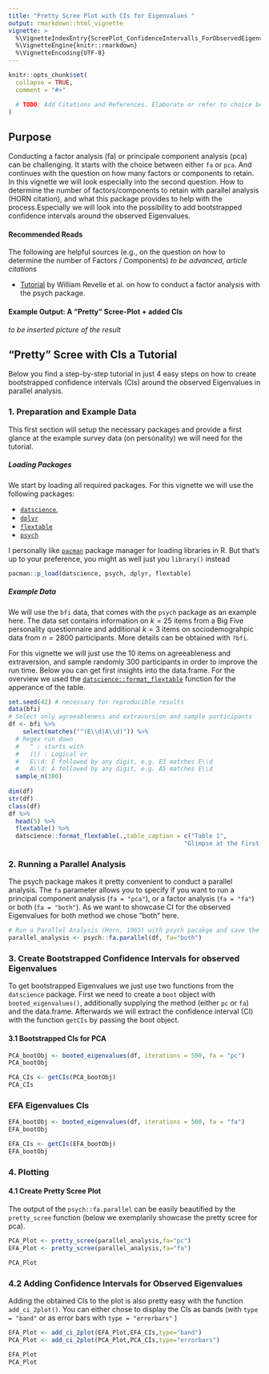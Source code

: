 ```yaml
---
title: "Pretty Scree Plot with CIs for Eigenvalues "
output: rmarkdown::html_vignette
vignette: >
  %\VignetteIndexEntry{ScreePlot_ConfidenceIntervalls_ForObservedEigenvalues}
  %\VignetteEngine{knitr::rmarkdown}
  %\VignetteEncoding{UTF-8}
---
```


```r
knitr::opts_chunk$set(
  collapse = TRUE,
  comment = "#>"

  # TODO: Add Citations and References. Elaborate or refer to choice between fa and PCA
)
```
## Purpose

Conducting a factor analysis (fa) or principale component analysis (pca) can be 
challenging. It starts with the choice between either `fa` or `pca`. And continues
with the question on how many factors or components to retain.
In this vignette we will look especially into the second question. How to determine the
number of factors/components to retain with parallel analysis (HORN citation), 
and what this package provides to help with the process.Especially we will look into the possibility to add bootstrapped confidence intervals around the observed Eigenvalues.

#### Recommended Reads

The following are helpful sources (e.g., on the question on how to determine the number of Factors / Components)
_to be advanced, article citations_

* [Tutorial](http://personality-project.org/r/psych/HowTo/factor.pdf) by William Revelle et al. on how to conduct a factor analysis with the psych package.

#### Example Output: A "Pretty" Scree-Plot + added CIs 
_to be inserted picture of the result_

## "Pretty" Scree with CIs a Tutorial

Below you find a step-by-step tutorial in just 4 easy steps on how to create 
bootstrapped confidence intervals (CIs) around the observed Eigenvalues in parallel analysis. 

### 1. Preparation and Example Data
  
This first section will setup the necessary packages and provide a first glance
at the example survey data (on personality) we will need for the tutorial.

##### Loading Packages 

We start by loading all required packages. For this vignette we will use the following packages:

* [`datscience`](https://buedenbender.github.io/datscience/index.html), 
* [`dplyr`](https://dplyr.tidyverse.org/) 
* [`flextable`](https://davidgohel.github.io/flextable/) 
* [`psych`](https://cran.r-project.org/web/packages/psych/psych.pdf)   

I personally like [`pacman`](https://www.rdocumentation.org/packages/pacman/versions/0.5.1) 
package manager for loading libraries in R. But that's up to your preference, you might as well just you `library()` instead

```r
pacman::p_load(datscience, psych, dplyr, flextable)
```

##### Example Data

We will use the `bfi` data, that comes with the `psych` package as an example here.
The data set contains information on $k = 25$ items from a Big Five personality questionnaire and
additional $k = 3$ items on sociodemograhpic data from $n = 2800$ participants.
More details can be obtained with `?bfi`.  
  
For this vignette we will just use the 10 items on agreeableness and extraversion,
and sample randomly 300 participants in order to improve the run time.
Below you can get first insights into the data.frame. For the overview we used the [`datscience::format_flextable`](https://buedenbender.github.io/datscience/reference/format_flextable.html) function for the apperance of the table.

```r
set.seed(42) # necessary for reproducible results
data(bfi)
# Select only agreeableness and extraversion and sample participants
df <- bfi %>%  
    select(matches("^(E\\d|A\\d)")) %>% 
  # Regex run down 
  #   ^ : starts with
  #   (|) : Logical or
  #   E\\d: E followed by any digit, e.g. E3 matches E\\d
  #   A\\d: A followed by any digit, e.g. A5 matches E\\d
  sample_n(300)
  
dim(df)
str(df)
class(df)
df %>%
  head(5) %>%
  flextable() %>%
  datscience::format_flextable(.,table_caption = c("Table 1", 
                                                 "Glimpse at the First 5 Rows of Shortened bfi Data"))
```

### 2. Running a Parallel Analysis

The psych package makes it pretty convenient to conduct a parallel analysis.
The `fa` parameter allows you to specify if you want to run a principal component
analysis (`fa = "pca"`), or a factor analysis (`fa = "fa"`) or both (`fa = "both"`).
As we want to showcase CI for the observed Eigenvalues for both method we chose
"both" here.


```r
# Run a Parallel Analysis (Horn, 1965) with psych pacakge and save the parallel object
parallel_analysis <- psych::fa.parallel(df, fa="both")
```
  
  
### 3. Create Bootstrapped Confidence Intervals for observed Eigenvalues

To get bootstrapped Eigenvalues we just use two functions from the `datscience`
package. First we need to create a `boot` object with `booted_eigenvalues()`,
additionally supplying the method (either `pc` or `fa`) and the data.frame.
Afterwards we will extract the confidence interval (CI) with the function 
`getCIs` by passing the boot object.

#### 3.1 Bootstrapped CIs for PCA

```r
PCA_bootObj <- booted_eigenvalues(df, iterations = 500, fa = "pc")
PCA_bootObj

PCA_CIs <- getCIs(PCA_bootObj)
PCA_CIs
```

### EFA Eigenvalues CIs

```r
EFA_bootObj <- booted_eigenvalues(df, iterations = 500, fa = "fa")
EFA_bootObj

EFA_CIs <- getCIs(EFA_bootObj)
EFA_bootObj
```

### 4. Plotting

#### 4.1 Create Pretty Scree Plot

The output of the `psych::fa.parallel` can be easily beautified by the
`pretty_scree` function (below we exemplarily showcase the pretty scree for pca).


```r
PCA_Plot <- pretty_scree(parallel_analysis,fa="pc")
EFA_Plot <- pretty_scree(parallel_analysis,fa="fa")

PCA_Plot
```

### 4.2 Adding Confidence Intervals for Observed Eigenvalues

Adding the obtained CIs to the plot is also pretty easy with the function
`add_ci_2plot()`. You can either chose to display the CIs as bands (with 
`type = "band"` or as error bars with `type = "errorbars"` )

```r
EFA_Plot <- add_ci_2plot(EFA_Plot,EFA_CIs,type="band")
PCA_Plot <- add_ci_2plot(PCA_Plot,PCA_CIs,type="errorbars")

EFA_Plot
PCA_Plot
```
